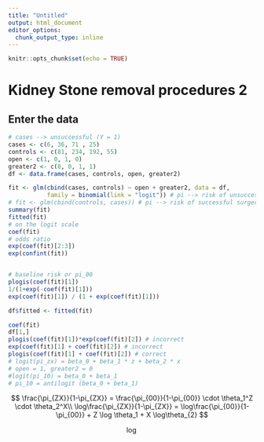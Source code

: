 ```yaml
---
title: "Untitled"
output: html_document
editor_options: 
  chunk_output_type: inline
---
```


```r
knitr::opts_chunk$set(echo = TRUE)
```

# Kidney Stone removal procedures 2

## Enter the data

```r
# cases --> unsuccessful (Y = 1)
cases <- c(6, 36, 71 , 25)
controls <- c(81, 234, 192, 55)
open <- c(1, 0, 1, 0)
greater2 <- c(0, 0, 1, 1)
df <- data.frame(cases, controls, open, greater2)
```

```r
fit <- glm(cbind(cases, controls) ~ open + greater2, data = df, 
           family = binomial(link = "logit")) # pi --> risk of unsuccessful surgery
# fit <- glm(cbind(controls, cases)) # pi --> risk of successful surgery
summary(fit)
fitted(fit)
# on the logit scale
coef(fit)
# odds ratio
exp(coef(fit)[2:3])
exp(confint(fit))


# baseline risk or pi_00
plogis(coef(fit)[1])
1/(1+exp(-coef(fit)[1]))
exp(coef(fit)[1]) / (1 + exp(coef(fit)[1]))

df$fitted <- fitted(fit)

coef(fit)
df[1,]
plogis(coef(fit)[1])*exp(coef(fit)[2]) # incorrect
exp(coef(fit)[1] + coef(fit)[2]) # incorrect
plogis(coef(fit)[1] + coef(fit)[2]) # correct
# logit(pi_zx) = beta_0 + beta_1 * z + beta_2 * x
# open = 1, greater2 = 0
#logit(pi_10) = beta_0 + beta_1
# pi_10 = antilogit (beta_0 + beta_1)
```

$$
\frac{\pi_{ZX}}{1-\pi_{ZX}} = \frac{\pi_{00}}{1-\pi_{00}} \cdot \theta_1^Z \cdot \theta_2^X\\
\log\frac{\pi_{ZX}}{1-\pi_{ZX}} = \log\frac{\pi_{00}}{1-\pi_{00}} + Z \log \theta_1 + X \log\theta_{2}
$$


$$
\log
$$
